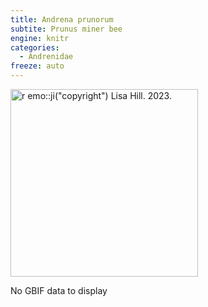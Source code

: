 ```yaml
---
title: Andrena prunorum
subtite: Prunus miner bee
engine: knitr
categories:
  - Andrenidae
freeze: auto
---
```

[![`r emo::ji("copyright")` Lisa Hill. 2023.](/files/no_bee.png){height=300}](https://inaturalist.ca/observations/183600367)

No GBIF data to display
